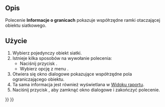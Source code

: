 <languages/>

{{Docnav/pl
|[[Mesh_EvaluateSolid/pl|Informacje o bryle]]
|[[Mesh_VertexCurvature/pl|Krzywizna siatki]]
|[[Mesh_Workbench/pl|środowisko pracy Siatka]]
|IconL=Mesh_EvaluateSolid.svg
|IconR=Mesh_VertexCurvature.svg
|IconC=Workbench_Mesh.svg
}}

{{GuiCommand/pl
|Name=Mesh BoundingBox
|Name/pl=Siatka: Informacje o ramce otaczającej
|MenuLocation=Siatki → Analizuj → Informacje o ramce otaczającej
|Workbenches=[[Mesh_Workbench|Mesh]]
}}

<span id="Description"></span>
==Opis==

Polecenie '''Informacje o granicach''' pokazuje współrzędne ramki otaczającej obiektu siatkowego.

<span id="Usage"></span>
==Użycie==

# Wybierz pojedynczy obiekt siatki.
# Istnieje kilka sposobów na wywołanie polecenia:
#* Naciśnij przycisk {{Button|[[Image:Mesh_BoundingBox.svg|16px]] '''Informacje o ramce otaczającej'''}}.
#* Wybierz opcję z menu {{MenuCommand|Siatki → Analizuj → [[Image:Mesh_BoundingBox.svg|16px]] Informacje o ramce otaczającej}}.
# Otwiera się okno dialogowe {{MenuCommand|Granice}} pokazujące współrzędne pola ograniczającego obiektu.
# Ta sama informacja jest również wyświetlana w [[Report_View/pl|Widoku raportu]].
# Naciśnij przycisk {{Button|OK}}, aby zamknąć okno dialogowe i zakończyć polecenie.


{{Docnav/pl
|[[Mesh_EvaluateSolid/pl|Informacje o bryle]]
|[[Mesh_VertexCurvature/pl|Krzywizna siatki]]
|[[Mesh_Workbench/pl|środowisko pracy Siatka]]
|IconL=Mesh_EvaluateSolid.svg
|IconR=Mesh_VertexCurvature.svg
|IconC=Workbench_Mesh.svg
}}

{{Mesh Tools navi{{#translation:}}}}
{{Userdocnavi{{#translation:}}}}
{{clear}}